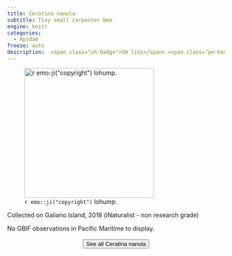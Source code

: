 ```yaml
---
title: Ceratina nanula
subtitle: Tiny small carpenter bee
engine: knitr
categories:
  - Apidae
freeze: auto
description:  <span class="sh-badge">SH list</span> <span class="pe-badge">PM Evidence</span> <span class="gali-badge">Galiano</span>
---
```

![`r emo::ji("copyright")` lohump.](https://inaturalist-open-data.s3.amazonaws.com/photos/157800012/medium.jpg){height=300}

Collected on Galiano Island, 2018 (iNaturalist - non research grade)

No GBIF observations in Pacific Maritime to display.
<br><br>
<center>


<a href="https://inaturalist.ca/observations?place_id=any&subview=map&taxon_id=309463"><button type="button" class="btn btn-secondary">See all Ceratina nanula <i class="fa-solid fa-arrow-up-right-from-square"></i> </button></a>
</center>
